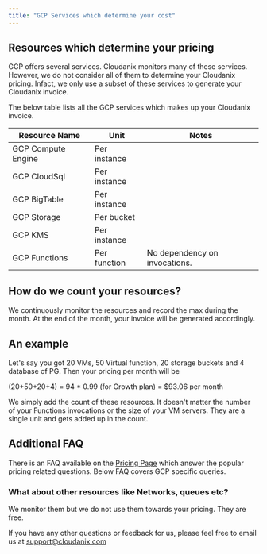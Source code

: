 ```yaml
---
title: "GCP Services which determine your cost"
---
```


## Resources which determine your pricing

GCP offers several services. Cloudanix monitors many of these services. However, we do not consider all of them to determine your Cloudanix pricing. Infact, we only use a subset of these services to generate your Cloudanix invoice.

The below table lists all the GCP services which makes up your Cloudanix invoice.

| Resource Name      | Unit         | Notes                         |
| ------------------ | ------------ | ----------------------------- |
| GCP Compute Engine | Per instance |
| GCP CloudSql       | Per instance |                               |
| GCP BigTable       | Per instance |                               |
| GCP Storage        | Per bucket   |                               |
| GCP KMS            | Per instance |                               |
| GCP Functions      | Per function | No dependency on invocations. |

## How do we count your resources?

We continuously monitor the resources and record the max during the month. At the end of the month, your invoice will be generated accordingly.

## An example

Let's say you got 20 VMs, 50 Virtual function, 20 storage buckets and 4 database of PG. Then your pricing per month will be

(20+50+20+4) = 94 \* 0.99 (for Growth plan) = $93.06 per month

We simply add the count of these resources. It doesn't matter the number of your Functions invocations or the size of your VM servers. They are a single unit and gets added up in the count.

## Additional FAQ

There is an FAQ available on the [Pricing Page](https://www.cloudanix.com/pricing?ref=GCP-resources-for-pricing) which answer the popular pricing related questions. Below FAQ covers GCP specific queries.

### What about other resources like Networks, queues etc?

We monitor them but we do not use them towards your pricing. They are free.

If you have any other questions or feedback for us, please feel free to email us at support@cloudanix.com
